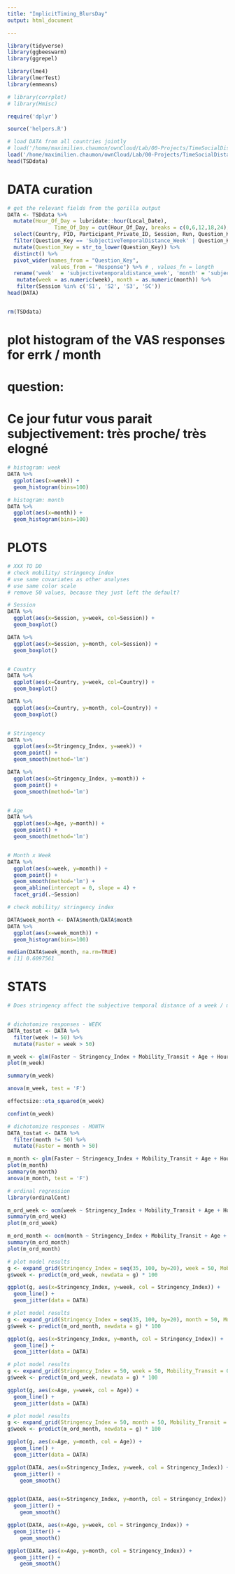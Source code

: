 ```yaml
---
title: "ImplicitTiming_BlursDay"
output: html_document

---
```

```r

library(tidyverse)
library(ggbeeswarm)
library(ggrepel)

library(lme4)
library(lmerTest)
library(emmeans)

# library(corrplot)
# library(Hmisc)

require('dplyr')

source('helpers.R')
```

```r
# load DATA from all countries jointly
# load('/home/maximilien.chaumon/ownCloud/Lab/00-Projects/TimeSocialDistancing/data-SubjTemporalDistance_France-Argentina-Canada-Germany-Greece-India-Italy-Japan-Turkey_2022-02-17.RData')
load('/home/maximilien.chaumon/ownCloud/Lab/00-Projects/TimeSocialDistancing/data-SubjTemporalDistance_France-Argentina-Canada-Germany-Greece-India-Japan-Turkey-Italy_2021-11-12.rdata')
head(TSDdata)


```

# DATA curation
```r

# get the relevant fields from the gorilla output
DATA <- TSDdata %>% 
  mutate(Hour_Of_Day = lubridate::hour(Local_Date),
               Time_Of_Day = cut(Hour_Of_Day, breaks = c(0,6,12,18,24), labels = c('night', 'morning', 'afternoon', 'evening'))) %>% 
  select(Country, PID, Participant_Private_ID, Session, Run, Question_Key, Response, Local_Date, Age, Reported_Loneliness,   Felt_Loneliness, Stringency_Index, Subjective_Confinement, ConfDuration, Mobility_Transit, Hour_Of_Day) %>% 
  filter(Question_Key == 'SubjectiveTemporalDistance_Week' | Question_Key == 'SubjectiveTemporalDistance_Month' | Question_Key == 'SubjectiveTemporalDistance_month') %>% 
  mutate(Question_Key = str_to_lower(Question_Key)) %>% 
  distinct() %>% 
  pivot_wider(names_from = "Question_Key", 
              values_from = "Response") %>% # , values_fn = length
  rename('week'  = 'subjectivetemporaldistance_week', 'month' = 'subjectivetemporaldistance_month') %>% 
   mutate(week = as.numeric(week), month = as.numeric(month)) %>% 
   filter(Session %in% c('S1', 'S2', 'S3', 'SC'))
head(DATA)


rm(TSDdata)
```

# plot histogram of the VAS responses for errk / month
# question: 
# Ce jour futur vous parait subjectivement: très proche/ très elogné
```r
# histogram: week
DATA %>% 
  ggplot(aes(x=week)) +
  geom_histogram(bins=100)

# histogram: month
DATA %>% 
  ggplot(aes(x=month)) +
  geom_histogram(bins=100)

```

# PLOTS
```r

# XXX TO DO
# check mobility/ stringency index
# use same covariates as other analyses
# use same color scale
# remove 50 values, because they just left the default?

# Session
DATA %>% 
  ggplot(aes(x=Session, y=week, col=Session)) +
  geom_boxplot()

DATA %>% 
  ggplot(aes(x=Session, y=month, col=Session)) +
  geom_boxplot()


# Country
DATA %>% 
  ggplot(aes(x=Country, y=week, col=Country)) +
  geom_boxplot()

DATA %>% 
  ggplot(aes(x=Country, y=month, col=Country)) +
  geom_boxplot()


# Stringency
DATA %>% 
  ggplot(aes(x=Stringency_Index, y=week)) +
  geom_point() + 
  geom_smooth(method='lm') 

DATA %>% 
  ggplot(aes(x=Stringency_Index, y=month)) +
  geom_point() + 
  geom_smooth(method='lm') 


# Age
DATA %>% 
  ggplot(aes(x=Age, y=month)) +
  geom_point() + 
  geom_smooth(method='lm')


# Month x Week
DATA %>% 
  ggplot(aes(x=week, y=month)) +
  geom_point() + 
  geom_smooth(method='lm') +
  geom_abline(intercept = 0, slope = 4) +
  facet_grid(.~Session)

# check mobility/ stringency index

DATA$week_month <- DATA$month/DATA$month
DATA %>% 
  ggplot(aes(x=week_month)) +
  geom_histogram(bins=100)

median(DATA$week_month, na.rm=TRUE)
# [1] 0.6097561
```

# STATS

```r
# Does stringency affect the subjective temporal distance of a week / month?


# dichotomize responses - WEEK
DATA_tostat <- DATA %>%
  filter(week != 50) %>%
  mutate(Faster = week > 50)

m_week <- glm(Faster ~ Stringency_Index + Mobility_Transit + Age + Hour_Of_Day, family = 'binomial', data = DATA_tostat)
plot(m_week)

summary(m_week)

anova(m_week, test = 'F')

effectsize::eta_squared(m_week)

confint(m_week)

```


```r
# dichotomize responses - MONTH
DATA_tostat <- DATA %>%
  filter(month != 50) %>%
  mutate(Faster = month > 50)

m_month <- glm(Faster ~ Stringency_Index + Mobility_Transit + Age + Hour_Of_Day, family = 'binomial', data = DATA_tostat)
plot(m_month)
summary(m_month)
anova(m_month, test = 'F')
```


```r
# ordinal regression
library(ordinalCont)

m_ord_week <- ocm(week ~ Stringency_Index + Mobility_Transit + Age + Hour_Of_Day, data = DATA %>% filter(!is.na(Age) & !is.na(week)))
summary(m_ord_week)
plot(m_ord_week)

m_ord_month <- ocm(month ~ Stringency_Index + Mobility_Transit + Age + Hour_Of_Day, data = DATA %>% filter(!is.na(Age) & !is.na(month)))
summary(m_ord_month)
plot(m_ord_month)
```


```r
# plot model results
g <- expand_grid(Stringency_Index = seq(35, 100, by=20), week = 50, Mobility_Transit = 0, Age = 40, Hour_Of_Day = 12)
g$week <- predict(m_ord_week, newdata = g) * 100

ggplot(g, aes(x=Stringency_Index, y=week, col = Stringency_Index)) +
  geom_line() +
  geom_jitter(data = DATA)
```


```r
# plot model results
g <- expand_grid(Stringency_Index = seq(35, 100, by=20), month = 50, Mobility_Transit = 0, Age = 40, Hour_Of_Day = 12)
g$week <- predict(m_ord_month, newdata = g) * 100

ggplot(g, aes(x=Stringency_Index, y=month, col = Stringency_Index)) +
  geom_line() +
  geom_jitter(data = DATA)
```

```r
# plot model results
g <- expand_grid(Stringency_Index = 50, week = 50, Mobility_Transit = 0, Age = seq(20,85,by=5), Hour_Of_Day = 12)
g$week <- predict(m_ord_week, newdata = g) * 100

ggplot(g, aes(x=Age, y=week, col = Age)) +
  geom_line() +
  geom_jitter(data = DATA)
```


```r
# plot model results
g <- expand_grid(Stringency_Index = 50, month = 50, Mobility_Transit = 0, Age = seq(20,85,by=5), Hour_Of_Day = 12)
g$week <- predict(m_ord_month, newdata = g) * 100

ggplot(g, aes(x=Age, y=month, col = Age)) +
  geom_line() +
  geom_jitter(data = DATA)
```


```r
ggplot(DATA, aes(x=Stringency_Index, y=week, col = Stringency_Index)) +
  geom_jitter() + 
    geom_smooth()


ggplot(DATA, aes(x=Stringency_Index, y=month, col = Stringency_Index)) +
  geom_jitter() + 
    geom_smooth()

ggplot(DATA, aes(x=Age, y=week, col = Stringency_Index)) +
  geom_jitter() + 
    geom_smooth()

ggplot(DATA, aes(x=Age, y=month, col = Stringency_Index)) +
  geom_jitter() + 
    geom_smooth()

```